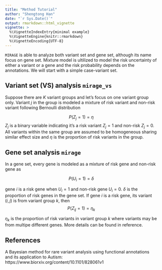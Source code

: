 ```yaml
---
title: "Method Tutorial"
author: "Shengtong Han"
date: "`r Sys.Date()`"
output: rmarkdown::html_vignette
vignette: >
  %\VignetteIndexEntry{minimal example}
  %\VignetteEngine{knitr::rmarkdown}
  %\VignetteEncoding{UTF-8}
---
```


`MIRAGE`  is able to analyze both variant set and gene set, although its name focus on gene set. Mixture model is ultilized to model the risk uncertainty of either a variant or a gene and the risk probability depends on the annotations. We will start with a simple case-variant set.     

## Variant set (VS) analysis `mirage_vs`
Suppose there are $K$ variant groups and let's focus on one variant group only. Variant $j$ in the group is modeled a mixture of risk variant and non-risk variant following Bernoulli distribution 

$$P(Z_j=1)=\eta$$
$Z_j$ is a binary variable indicating it's a risk variant $Z_j=1$ and non-risk $Z_j=0$. All variants within the same group are assumed to be homogeneous sharing similar effect size and $\eta$ is the proportion of risk variants in the group.  


## Gene set analysis `mirage` 

In a gene set, every gene is modeled as a mixture of risk gene and non-risk gene as 

$$P(U_i=1)=\delta$$

gene $i$ is a risk gene when $U_i=1$ and non-risk gene $U_i=0$. $\delta$ is the proportion of risk genes in the gene set.  If gene $i$ is a risk gene, its variant $(i,j)$ is from variant group $k$, then 
$$P(Z_{ij}=1)=\eta_k$$

$\eta_k$ is the proportion of risk variants in variant group $k$ where variants may be from multipe different genes. More details can be found in reference. 


## References 

A Bayesian method for rare variant analysis using functional annotations and its application to Autism: https://www.biorxiv.org/content/10.1101/828061v1



























